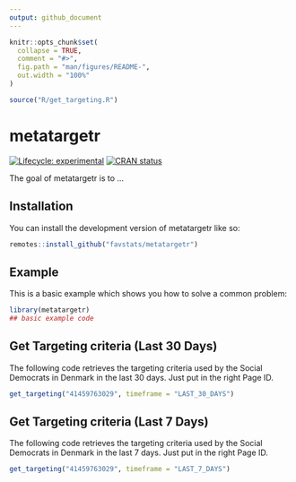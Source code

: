 ```yaml
---
output: github_document
---
```


<!-- README.md is generated from README.Rmd. Please edit that file -->

```r
knitr::opts_chunk$set(
  collapse = TRUE,
  comment = "#>",
  fig.path = "man/figures/README-",
  out.width = "100%"
)

source("R/get_targeting.R")
```

# metatargetr

<!-- badges: start -->
[![Lifecycle: experimental](https://img.shields.io/badge/lifecycle-experimental-orange.svg)](https://lifecycle.r-lib.org/articles/stages.html#experimental)
[![CRAN status](https://www.r-pkg.org/badges/version/metatargetr)](https://CRAN.R-project.org/package=metatargetr)
<!-- badges: end -->

The goal of metatargetr is to ...

## Installation

You can install the development version of metatargetr like so:

``` r
remotes::install_github("favstats/metatargetr")
```

## Example

This is a basic example which shows you how to solve a common problem:

```r
library(metatargetr)
## basic example code
```

## Get Targeting criteria (Last 30 Days)

The following code retrieves the targeting criteria used by the Social Democrats in Denmark in the last 30 days. Just put in the right Page ID.

```r
get_targeting("41459763029", timeframe = "LAST_30_DAYS")
```

## Get Targeting criteria (Last 7 Days)

The following code retrieves the targeting criteria used by the Social Democrats in Denmark in the last 7 days. Just put in the right Page ID.

```r
get_targeting("41459763029", timeframe = "LAST_7_DAYS")
```
